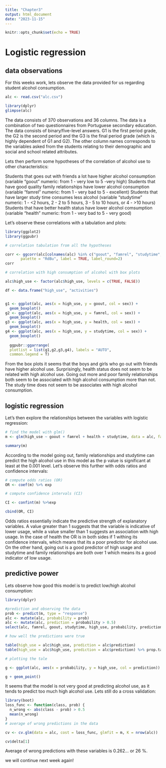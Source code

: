 ```yaml
---
title: "Chapter3"
output: html_document
date: "2023-11-15"
---
```


```r
knitr::opts_chunk$set(echo = TRUE)
```

# Logistic regression

## data observations


For this weeks work, lets observe the data provided for us regarding student alcohol consumption. 

```r

alc <- read.csv("alc.csv")

library(dplyr)
glimpse(alc)

```
The data consists of 370 observations and 36 columns. The data is a combination of two questionnaires from Portuguese secondary education. The data consists of binary/five-level answers. G1 is the first period grade, the G2 is the second period and the G3 is the final period grade (which is highly dependent of G1 and G2). The other column names corresponds to the variables asked from the students relating to their demographic and social and school related attributes.

Lets then perform some hypotheses of the correlation of alcohol use to other characteristics:

Students that goes out with friends a lot have higher alcohol consumption (variable "goout" numeric: from 1 - very low to 5 -very high)
Students that have good quality family relationships have lower alcohol consumption (variable "famrel" numeric: from 1 - very bad to 5 - excellent)
Students that have larger study time consumes less alcohol (variable "studytime" numeric: 1 - <2 hours, 2 - 2 to 5 hours, 3 - 5 to 10 hours, or 4 - >10 hours)
Students that have better health status have lower alcohol comsumption (variable "health" numeric: from 1 - very bad to 5 - very good)

Let's observe these correlations with a tabulation and plots:


```r

library(ggplot2)
library(ggpubr)

# correlation tabulation from all the hypotheses

corr <- ggcorr(alc[colnames(alc) %in% c("goout", "famrel", "studytime", "health", "alc_use")],
       palette = "RdBu", label = TRUE, label_round=2)
corr

```

```r

# correlation with high consumption of alcohol with box plots

alc$high_use <- factor(alc$high_use, levels = c(TRUE, FALSE))

df <- data.frame("high_use", "activities")


g1 <- ggplot(alc, aes(x = high_use, y = goout, col = sex)) +
  geom_boxplot()
g2 <- ggplot(alc, aes(x = high_use, y = famrel, col = sex)) +
  geom_boxplot()
g3 <- ggplot(alc, aes(x = high_use, y = health, col = sex)) +
  geom_boxplot()
g4 <- ggplot(alc, aes(x = high_use, y = studytime, col = sex)) +
  geom_boxplot()
    
  ggpubr::ggarrange(
  plotlist = list(g1,g2,g3,g4), labels = "AUTO",
  common.legend = T)
```

From the box plots it seems that the boys and girls who go out with friends have higher alcohol use. Surprisingly, health status does not seem to be related with high alcohol use. Going out more and poor family relationships both seem to be associated with high alcohol consumption more than not. The study time does not seem to be associates with high alcohol consumption.


## logistic regression 

Let's then explore the relationships between the variables with logistic regression:

```r
# find the model with glm()
m <- glm(high_use ~ goout + famrel + health + studytime, data = alc, family = "binomial")

summary(m)


```
According to the model going out, family relationships and studytime can predict the high alcohol use in this model as the p value is significant at least at the 0.001 level. Let's observe this further with odds ratios and confidence intervals:

```r
# compute odds ratios (OR)
OR <- coef(m) %>% exp

# compute confidence intervals (CI)

CI <- confint(m) %>%exp

cbind(OR, CI)
```


Odds ratios essentially indicate the predictive strength of explanatory variables. A value greater than 1 suggests that the variable is indicative of lower usage, while a value smaller than 1 suggests an association with high usage. In the case of health the OR is in both sides if 1 withing its confidence intervals, which means that its a poor predictor for alcohol use. On the other hand, going out is a good predictor of high usage and studytime and family relationships are both over 1 which means its a good indicator of low usage. 

## predictive power

Lets observe how good this model is to predict low/high alcohol consumption:

```r

library(dplyr)

#prediction and observing the data
prob <- predict(m, type = "response")
alc <- mutate(alc, probability = prob)
alc <- mutate(alc, prediction = probability > 0.5)
select(alc, famrel, goout, studytime, high_use, probability, prediction) %>% tail(30)

# how well the predictions were true

table(high_use = alc$high_use, prediction = alc$prediction)
table(high_use = alc$high_use, prediction = alc$prediction) %>% prop.table %>% addmargins

# plotting the tale

g <- ggplot(alc, aes(x = probability, y = high_use, col = prediction))

g + geom_point()


```

It seems that the model is not very good at predicting alcohol use, as it tends to predict too much high alcohol use. Lets still do a cross validation:

```r
library(boot)
loss_func <- function(class, prob) {
  n_wrong <- abs(class - prob) > 0.5
  mean(n_wrong)
}
# average of wrong predictions in the data

cv <- cv.glm(data = alc, cost = loss_func, glmfit = m, K = nrow(alc))

cv$delta[1]

```
Average of wrong predictions with these variables is 0.262... or  26 %. 

we will continue next week again!



